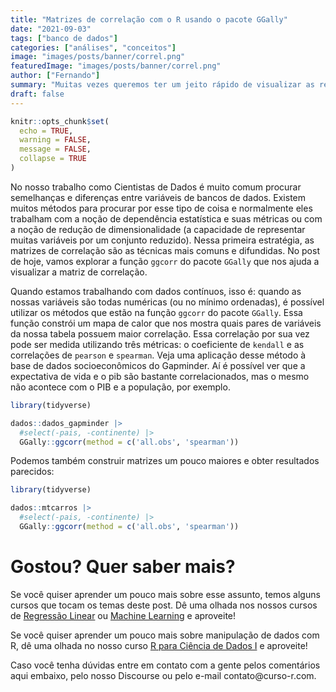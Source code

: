 ```yaml
---
title: "Matrizes de correlação com o R usando o pacote GGally"
date: "2021-09-03"
tags: ["banco de dados"]
categories: ["análises", "conceitos"]
image: "images/posts/banner/correl.png"
featuredImage: "images/posts/banner/correl.png"
author: ["Fernando"]
summary: "Muitas vezes queremos ter um jeito rápido de visualizar as relações que existem entre as colunas das nossas bases de dados. No post de hoje vamos falar sobre como fazer isso usando uma matriz de correlação."
draft: false
---
```


```r
knitr::opts_chunk$set(
  echo = TRUE,
  warning = FALSE, 
  message = FALSE, 
  collapse = TRUE
)
```

No nosso trabalho como Cientistas de Dados é muito comum procurar semelhanças e diferenças entre variáveis de bancos de dados. Existem muitos métodos para procurar por esse tipo de coisa e normalmente eles trabalham com a noção de dependência estatística e suas métricas ou com a noção de redução de dimensionalidade (a capacidade de representar muitas variáveis por um conjunto reduzido). Nessa primeira estratégia, as matrizes de correlação são as técnicas mais comuns e difundidas. No post de hoje, vamos explorar a função `ggcorr` do pacote `GGally` que nos ajuda a visualizar a matriz de correlação.

Quando estamos trabalhando com dados contínuos, isso é: quando as nossas variáveis são todas numéricas (ou no mínimo ordenadas), é possível utilizar os métodos que estão na função `ggcorr` do pacote `GGally`. Essa função constrói um mapa de calor que nos mostra quais pares de variáveis da nossa tabela possuem maior correlação. Essa correlação por sua vez pode ser medida utilizando três métricas: o coeficiente de `kendall` e as correlações de `pearson` e `spearman`. Veja uma aplicação desse método à base de dados socioeconômicos do Gapminder. Aí é possível ver que a expectativa de vida e o pib são bastante correlacionados, mas o mesmo não acontece com o PIB e a população, por exemplo.

```r

library(tidyverse)

dados::dados_gapminder |> 
  #select(-pais, -continente) |> 
  GGally::ggcorr(method = c('all.obs', 'spearman'))
```

Podemos também construir matrizes um pouco maiores e obter resultados parecidos:

```r

library(tidyverse)

dados::mtcarros |> 
  #select(-pais, -continente) |> 
  GGally::ggcorr(method = c('all.obs', 'spearman'))
```

# Gostou? Quer saber mais?

Se você quiser aprender um pouco mais sobre esse assunto, temos alguns cursos que tocam os temas deste post. Dê uma olhada nos nossos cursos de [Regressão Linear](https://www.curso-r.com/cursos/regressao-linear/) ou [Machine Learning](https://www.curso-r.com/cursos/intro-machine-learning/) e aproveite!

Se você quiser aprender um pouco mais sobre manipulação de dados com R, dê uma olhada no nosso curso [R para Ciência de Dados I](https://curso-r.com/cursos/r4ds-1/) e aproveite!

Caso você tenha dúvidas entre em contato com a gente pelos comentários aqui embaixo, pelo nosso Discourse ou pelo e-mail contato@curso-r.com. 
